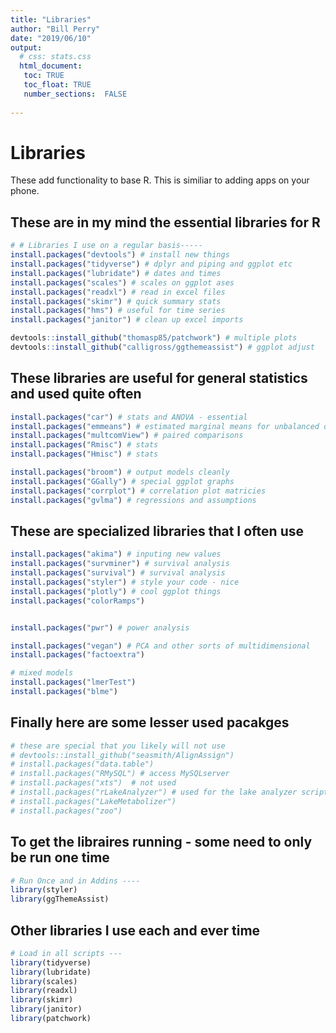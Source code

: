 ```yaml
---
title: "Libraries"
author: "Bill Perry"
date: "2019/06/10"
output:
  # css: stats.css
  html_document:
   toc: TRUE
   toc_float: TRUE
   number_sections:  FALSE
   
---
```


# Libraries     
These add functionality to base R. This is similiar to adding apps on your phone.

## These are in my mind the essential libraries for R
```r
# # Libraries I use on a regular basis-----
install.packages("devtools") # install new things
install.packages("tidyverse") # dplyr and piping and ggplot etc
install.packages("lubridate") # dates and times
install.packages("scales") # scales on ggplot ases
install.packages("readxl") # read in excel files
install.packages("skimr") # quick summary stats
install.packages("hms") # useful for time series
install.packages("janitor") # clean up excel imports

devtools::install_github("thomasp85/patchwork") # multiple plots
devtools::install_github("calligross/ggthemeassist") # ggplot adjust
```

## These libraries are useful for general statistics and used quite often    
```r
install.packages("car") # stats and ANOVA - essential
install.packages("emmeans") # estimated marginal means for unbalanced designs
install.packages("multcomView") # paired comparisons
install.packages("Rmisc") # stats
install.packages("Hmisc") # stats

install.packages("broom") # output models cleanly
install.packages("GGally") # special ggplot graphs
install.packages("corrplot") # correlation plot matricies
install.packages("gvlma") # regressions and assumptions
```

## These are specialized libraries that I often use    
```r

install.packages("akima") # inputing new values
install.packages("survminer") # survival analysis
install.packages("survival") # survival analysis
install.packages("styler") # style your code - nice
install.packages("plotly") # cool ggplot things
install.packages("colorRamps")


install.packages("pwr") # power analysis

install.packages("vegan") # PCA and other sorts of multidimensional
install.packages("factoextra")

# mixed models
install.packages("lmerTest")
install.packages("blme") 


```


## Finally here are some lesser used pacakges 

```r
# these are special that you likely will not use 
# devtools::install_github("seasmith/AlignAssign")
# install.packages("data.table")
# install.packages("RMySQL") # access MySQLserver
# install.packages("xts")  # not used
# install.packages("rLakeAnalyzer") # used for the lake analyzer scripts
# install.packages("LakeMetabolizer")
# install.packages("zoo")

```

## To get the libraires running - some need to only be run one time
```r
# Run Once and in Addins ----
library(styler)
library(ggThemeAssist)

```

## Other libraries I use each and ever time
```r
# Load in all scripts ---
library(tidyverse)	
library(lubridate)	
library(scales)	
library(readxl)
library(skimr)
library(janitor)
library(patchwork)

```

<!-- Global Site Tag (gtag.js) - Google Analytics -->
<script async src="https://www.googletagmanager.com/gtag/js?id=UA-88373117-4"></script>
<script>
  window.dataLayer = window.dataLayer || [];
  function gtag(){dataLayer.push(arguments)};
  gtag('js', new Date());

  gtag('config', 'UA-88373117-4');
</script>
